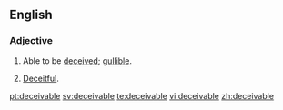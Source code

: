 ==English==
===Adjective===
{{en-adj}}

# Able to be [[deceived]]; [[gullible]].
# {{obsolete}} [[deceitful|Deceitful]].

[[pt:deceivable]]
[[sv:deceivable]]
[[te:deceivable]]
[[vi:deceivable]]
[[zh:deceivable]]
